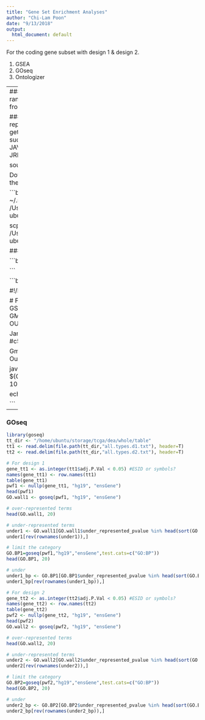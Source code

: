```yaml
---
title: "Gene Set Enrichment Analyses"
author: "Chi-Lam Poon"
date: "9/13/2018"
output:
  html_document: default
---
```

For the coding gene subset with design 1 & design 2.

1. GSEA
2. GOseq
3. Ontologizer

---
### Functional enrichment analysis: perform pre-ranked GSEA 
Pre-ranked GSEA was conducted on gene lists ranked by the t-statistics from the results of DE analysis.

##### Install java 8
```bash
### install java 8:
sudo add-apt-repository ppa:webupd8team/java
sudo apt-get update
sudo apt-get install oracle-java8-installer
# set up enviornment variables:
sudo vi /etc/environment
# add the two variables into the file:
JAVA_HOME=/usr/lib/jvm/java-8-oracle
JRE_HOME=/usr/lib/jvm/java-8-oracle/jre

source /etc/environment
echo $JAVA_HOME
```

Download gsea-3.0.jar & GOBP gmt file from [GSEA download site](http://software.broadinstitute.org/gsea/downloads.jsp) to the desktop, then send to ubuntu. [10 Sep 2018]

```bash
# run this command in macOS terminal:
scp -i ~/.ssh/chilampoon.pem /Users/magicpants/GoogleDrive/panCancer/gsea-3.0.jar ubuntu@sophie_p.genome.sg:/home/ubuntu/storage/GSEA

scp -i ~/.ssh/chilampoon.pem /Users/magicpants/GoogleDrive/panCancer/c5.bp.v6.2.symbols.gmt ubuntu@sophie_p.genome.sg:/home/ubuntu/storage/GSEA/gmt
```

#### Run the java program:

```bash
./run.prerank.sh > run.tt1.log

```

```bash
###./run.prerank.sh

#!/bin/bash

# For GSEA pre-ranked program
# Set up file paths
GSEAHOME=/home/ubuntu/storage/GSEA
GMT=${GSEAHOME}/gmt
RNK=${GSEAHOME}/rnk
OUTPUT=${GSEAHOME}/results

JarFile=${GSEAHOME}/gsea-3.0.jar
#GMT:
#c5.bp.v6.2.symbols.gmt 

GmtFile=${GMT}/c5.bp.v6.2.symbols.gmt
RnkFile=${RNK}/tt1.rnk
OutFile=${OUTPUT}/tt1

java -cp ${JarFile} -Xmx8192m xtools.gsea.GseaPreranked -gmx ${GmtFile} -rnk ${RnkFile} -out ${OutFile} -norm meandiv -nperm 1000 -scoring_scheme weighted

echo Finish allll

```

---

### GOseq

```R
library(goseq)
tt_dir <- "/home/ubuntu/storage/tcga/dea/whole/table"
tt1 <- read.delim(file.path(tt_dir,"all.types.d1.txt"), header=T)
tt2 <- read.delim(file.path(tt_dir,"all.types.d2.txt"), header=T)

# For design 1
gene_tt1 <- as.integer(tt1$adj.P.Val < 0.05) #ESID or symbols?
names(gene_tt1) <- row.names(tt1)
table(gene_tt1)
pwf1 <- nullp(gene_tt1, "hg19", "ensGene")
head(pwf1)
GO.wall1 <- goseq(pwf1, "hg19", "ensGene")

# over-represented terms
head(GO.wall1, 20)

# under-represented terms
under1 <- GO.wall1[GO.wall1$under_represented_pvalue %in% head(sort(GO.wall1$under_represented_pvalue),20),]
under1[rev(rownames(under1)),]

# limit the category
GO.BP1=goseq(pwf1,"hg19","ensGene",test.cats=c("GO:BP"))
head(GO.BP1, 20)

# under
under1_bp <- GO.BP1[GO.BP1$under_represented_pvalue %in% head(sort(GO.BP1$under_represented_pvalue),20),]
under1_bp[rev(rownames(under1_bp)),]

# For design 2
gene_tt2 <- as.integer(tt2$adj.P.Val < 0.05) #ESID or symbols?
names(gene_tt2) <- row.names(tt2)
table(gene_tt2)
pwf2 <- nullp(gene_tt2, "hg19", "ensGene")
head(pwf2)
GO.wall2 <- goseq(pwf2, "hg19", "ensGene")

# over-represented terms
head(GO.wall2, 20)

# under-represented terms
under2 <- GO.wall2[GO.wall2$under_represented_pvalue %in% head(sort(GO.wall2$under_represented_pvalue),20),]
under2[rev(rownames(under2)),]

# limit the category
GO.BP2=goseq(pwf2,"hg19","ensGene",test.cats=c("GO:BP"))
head(GO.BP2, 20)

# under
under2_bp <- GO.BP2[GO.BP2$under_represented_pvalue %in% head(sort(GO.BP2$under_represented_pvalue),20),]
under2_bp[rev(rownames(under2_bp)),]

```

